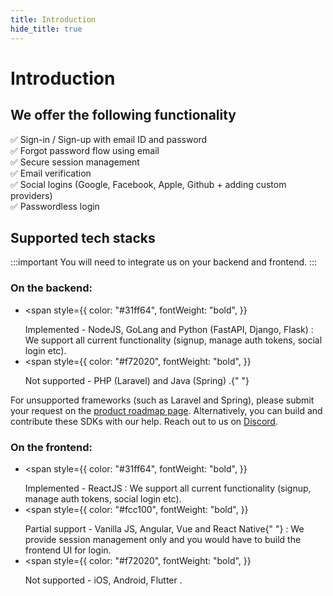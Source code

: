 ```yaml
---
title: Introduction
hide_title: true
---
```


# Introduction

## We offer the following functionality

✅ Sign-in / Sign-up with email ID and password <br/>
✅ Forgot password flow using email <br/>
✅ Secure session management <br/>
✅ Email verification <br/>
✅ Social logins (Google, Facebook, Apple, Github + adding custom providers) <br/>
✅ Passwordless login <br/>

## Supported tech stacks

:::important
You will need to integrate us on your backend and frontend.
:::

### On the backend:

- <span
    style={{
      color: "#31ff64",
      fontWeight: "bold",
    }}
  >
    Implemented - NodeJS, GoLang and Python (FastAPI, Django, Flask)
  </span>
  : We support all current functionality (signup, manage auth tokens, social
  login etc).
- <span
    style={{
      color: "#f72020",
      fontWeight: "bold",
    }}
  >
    Not supported - PHP (Laravel) and Java (Spring)
  </span>
  .{" "}

For unsupported frameworks (such as Laravel and Spring), please submit your request on the [product roadmap page](https://supertokens.com/product-roadmap). Alternatively, you can build and contribute these SDKs with our help. Reach out to us on [Discord](https://supertokens.com/discord).

### On the frontend:

- <span
    style={{
      color: "#31ff64",
      fontWeight: "bold",
    }}
  >
    Implemented - ReactJS
  </span>
  : We support all current functionality (signup, manage auth tokens, social
  login etc).
- <span
    style={{
      color: "#fcc100",
      fontWeight: "bold",
    }}
  >
    Partial support - Vanilla JS, Angular, Vue and React Native{" "}
  </span>
  : We provide session management only and you would have to build the frontend
  UI for login.
- <span
    style={{
      color: "#f72020",
      fontWeight: "bold",
    }}
  >
    Not supported - iOS, Android, Flutter
  </span>
  .
